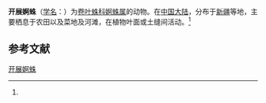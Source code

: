{{Speciesbox
| name = 开展婀蛛
| status = 
| status_system = 
| image = 
| genus = Argenna
| species = patula
| authority = (Simon, 1874)<ref name='id14031'>{{cite web| url =http://www.bioinfo.cn/db05/BjdwSpecies.php?action=view&id=14031| title =开展婀蛛| work =《中国动物物种编目数据库》| publisher =中国科学院微生物研究所| author =中国科学院动物研究所| accessdate =2009-04-28| deadurl =yes| archiveurl =https://web.archive.org/web/20160305092449/http://www.bioinfo.cn/db05/BjdwSpecies.php?action=view&id=14031| archivedate =2016-03-05}}</ref>
}}

'''开展婀蛛'''（[[学名|学名]]：{{lang|la|''Argenna patula''}}）为[[卷叶蛛科|卷叶蛛科]][[婀蛛属|婀蛛属]]的动物。在[[中国大陆|中国大陆]]，分布于[[新疆|新疆]]等地，主要栖息于农田以及菜地及河滩，在植物叶面或土缝间活动。<ref name='id14031'/>

== 参考文献 ==
{{reflist}}

{{Wikispecies|Argenna patula}}
{{Taxonbar|from=Q4300684}}

[[Category:婀蛛属|开展婀蛛]]


{{蜘蛛小作品}}